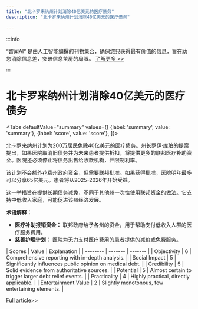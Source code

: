 ```yaml
---
title: "北卡罗来纳州计划消除40亿美元的医疗债务"
description: "北卡罗来纳州计划消除40亿美元的医疗债务"

---
```



:::info

“智闻AI“ 是由人工智能编撰的刊物集合，确保您只获得最有价值的信息，旨在助您消除信息差，突破信息茧房的局限。  [了解更多 >>](/)

:::

# 北卡罗来纳州计划消除40亿美元的医疗债务


<Tabs
	defaultValue="summary"
	values={[
	{label: 'summary', value: 'summary'},
	{label: 'score', value: 'score'},
]}>
<TabItem value="summary">


北卡罗来纳州计划为200万居民免除40亿美元的医疗债务。州长罗伊·库珀的提案提出，如果医院取消旧债务并为未来患者提供折扣，将提供更多的联邦医疗补助资金。医院还必须停止将债务出售给收款机构，并限制利率。

该计划不会额外花费州政府资金，但需要联邦批准。如果获得批准，医院明年最多可以分享65亿美元。患者将从2025-2026年开始受益。

这一举措旨在提供长期债务减免，不同于其他州一次性使用联邦资金的做法。它支持中低收入家庭，可能促进该州经济发展。

**术语解释：**
- **医疗补助报销资金：** 联邦政府给予各州的资金，用于帮助支付低收入人群的医疗服务费用。
- **慈善护理计划：** 医院为无力支付医疗费用的患者提供的减价或免费服务。
</TabItem>
<TabItem value="score">
	| Scores     | Value   | Explanation |
	| -------- | ------- | ------- |
	| Objectivity  | 6    | Comprehensive reporting with in-depth analysis.    |
	| Social Impact | 5     | Significantly influences public opinion on medical debt.    |
	| Credibility    | 5    | Solid evidence from authoritative sources.    |
	| Potential    | 5    | Almost certain to trigger larger debt relief events.    |
	| Practicality    | 4    | Highly practical, directly applicable.    |
	| Entertainment Value    | 2    | Slightly monotonous, few entertaining elements.    |
</TabItem>
</Tabs>

[Full article>>](https://apnews.com/article/north-carolina-medical-debt-hospitals-medicaid-2f630afa45e4fde5d39c74fca8917937)
